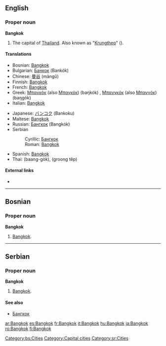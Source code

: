 ==English==

===Proper noun===
'''Bangkok'''

# The capital of [[Thailand]]. Also known as "[[Krungthep]]" ({{THchar|[[กรุงเทพ]]}}).

====Translations====
{{trans-top|the capital of Thailand}}
*Bosnian: [[#Bosnian|Bangkok]] {{m}}
*Bulgarian: [[Банкок]] (Bankók)
*Chinese: [[曼谷]] (màngǔ)
*Finnish: [[#Finnish|Bangkok]]
*French: [[#French|Bangkok]]
*Greek: [[Μπανκόκ]] (also [[Μπαγκόκ]]) (baŋkók) {{f}}, [[Μπανγκόκ]] (also [[Μπαγγόκ]]) (baŋɡók) {{f}}
*Italian: [[#Italian|Bangkok]]
{{trans-mid}}
*Japanese: [[バンコク]] (Bankoku)
*Maltese: [[#Maltese|Bangkok]]
*Russian: [[Бангкок]] (Bangkók) {{m}}
*Serbian
*:Cyrillic: [[Бангкок]] {{m}}
*:Roman: [[#Serbian|Bangkok]] {{m}}
*Spanish: [[#Spanish|Bangkok]] {{m}}
*Thai: {{THchar|[[บางกอก]]}} (baang-gòk), {{THchar|[[กรุงเทพ]]}} (groong têp)
{{trans-bottom}}

====External links====
* {{pedialite}}

----

==Bosnian==

===Proper noun===
'''Bangkok''' {{m}}

# [[#English|Bangkok]].

[[Category:bs:Cities]]

----

==Serbian==

===Proper noun===
'''Bangkok''' {{m}}

# [[#English|Bangkok]].

====See also====
*[[Бангкок]]

[[Category:Capital cities]]
[[Category:sr:Cities]]

[[ar:Bangkok]]
[[es:Bangkok]]
[[fr:Bangkok]]
[[it:Bangkok]]
[[hu:Bangkok]]
[[ja:Bangkok]]
[[ro:Bangkok]]
[[fi:Bangkok]]